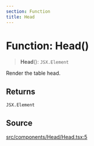 ```yaml
---
section: Function
title: Head
---
```


# Function: Head()

> **Head**(): `JSX.Element`

Render the table head.

## Returns

`JSX.Element`

## Source

[src/components/Head/Head.tsx:5](https://github.com/gpbl/react-day-picker/blob/a8bfa5451/src/components/Head/Head.tsx#L5)
